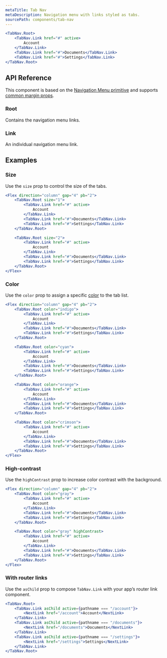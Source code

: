 ```yaml
---
metaTitle: Tab Nav
metaDescription: Navigation menu with links styled as tabs.
sourcePath: components/tab-nav
---
```


```jsx live=true
<TabNav.Root>
	<TabNav.Link href="#" active>
		Account
	</TabNav.Link>
	<TabNav.Link href="#">Documents</TabNav.Link>
	<TabNav.Link href="#">Settings</TabNav.Link>
</TabNav.Root>
```

## API Reference

This component is based on the [Navigation Menu primitive](/primitives/docs/components/navigation-menu) and supports [common margin props](/themes/docs/overview/layout#margin-props).

### Root

Contains the navigation menu links.

<ThemesPropsTable defs="tabNavRootPropDefs" />

### Link

An individual navigation menu link.

<ThemesPropsTable defs="tabNavLinkPropDefs" />

## Examples

### Size

Use the `size` prop to control the size of the tabs.

```jsx live=true line="2,10"
<Flex direction="column" gap="4" pb="2">
	<TabNav.Root size="1">
		<TabNav.Link href="#" active>
			Account
		</TabNav.Link>
		<TabNav.Link href="#">Documents</TabNav.Link>
		<TabNav.Link href="#">Settings</TabNav.Link>
	</TabNav.Root>

	<TabNav.Root size="2">
		<TabNav.Link href="#" active>
			Account
		</TabNav.Link>
		<TabNav.Link href="#">Documents</TabNav.Link>
		<TabNav.Link href="#">Settings</TabNav.Link>
	</TabNav.Root>
</Flex>
```

### Color

Use the `color` prop to assign a specific [color](/themes/docs/theme/color) to the tab list.

```jsx live=true line="2,10,18,26"
<Flex direction="column" gap="4" pb="2">
	<TabNav.Root color="indigo">
		<TabNav.Link href="#" active>
			Account
		</TabNav.Link>
		<TabNav.Link href="#">Documents</TabNav.Link>
		<TabNav.Link href="#">Settings</TabNav.Link>
	</TabNav.Root>

	<TabNav.Root color="cyan">
		<TabNav.Link href="#" active>
			Account
		</TabNav.Link>
		<TabNav.Link href="#">Documents</TabNav.Link>
		<TabNav.Link href="#">Settings</TabNav.Link>
	</TabNav.Root>

	<TabNav.Root color="orange">
		<TabNav.Link href="#" active>
			Account
		</TabNav.Link>
		<TabNav.Link href="#">Documents</TabNav.Link>
		<TabNav.Link href="#">Settings</TabNav.Link>
	</TabNav.Root>

	<TabNav.Root color="crimson">
		<TabNav.Link href="#" active>
			Account
		</TabNav.Link>
		<TabNav.Link href="#">Documents</TabNav.Link>
		<TabNav.Link href="#">Settings</TabNav.Link>
	</TabNav.Root>
</Flex>
```

### High-contrast

Use the `highContrast` prop to increase color contrast with the background.

```jsx live=true line="10"
<Flex direction="column" gap="4" pb="2">
	<TabNav.Root color="gray">
		<TabNav.Link href="#" active>
			Account
		</TabNav.Link>
		<TabNav.Link href="#">Documents</TabNav.Link>
		<TabNav.Link href="#">Settings</TabNav.Link>
	</TabNav.Root>

	<TabNav.Root color="gray" highContrast>
		<TabNav.Link href="#" active>
			Account
		</TabNav.Link>
		<TabNav.Link href="#">Documents</TabNav.Link>
		<TabNav.Link href="#">Settings</TabNav.Link>
	</TabNav.Root>
</Flex>
```

### With router links

Use the `asChild` prop to compose `TabNav.Link` with your app’s router link component.

```jsx
<TabNav.Root>
	<TabNav.Link asChild active={pathname === "/account"}>
		<NextLink href="/account">Account</NextLink>
	</TabNav.Link>
	<TabNav.Link asChild active={pathname === "/documents"}>
		<NextLink href="/documents">Documents</NextLink>
	</TabNav.Link>
	<TabNav.Link asChild active={pathname === "/settings"}>
		<NextLink href="/settings">Settings</NextLink>
	</TabNav.Link>
</TabNav.Root>
```
